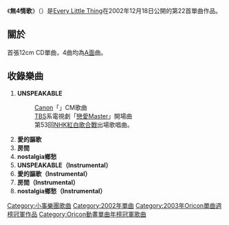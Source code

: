{{Infobox song
| name           = 無4情歌
| type           = [[單曲|單曲]]
| artist         = [[Every_Little_Thing|Every Little Thing]]
<!-- 未知參數 | background     = yellow -->
| released       = 2002年12月18日
| genre          = [[J-POP|J-POP]]
| label          = [[avex_trax|avex trax]]
| certification  = *白金（[[日本唱片協会|日本唱片協会]]）
| chart_position = *週間1位（[[Oricon公信榜|Oricon]]）
*2003年1月月榜第1名（Oricon） 
*2003年年榜第15名（Oricon）
| prev_title     = [[輕聲祈禱|輕聲祈禱]]
| prev_year      = 2002
| next_title     = [[掌握!|掌握!]]
| next_year      = 2003
}}
《'''無4情歌'''》（{{lang|ja|UNTITLED 4 ballads}}）是[[Every_Little_Thing|Every Little Thing]]在2002年12月18日公開的第22首單曲作品。

== 關於 ==
首張12cm CD單曲，4曲均為[[A面|A面]]曲。

== 收錄樂曲 ==
#'''UNSPEAKABLE'''
#:[[Canon|Canon]]「{{lang|ja|ピクサス}}」CM歌曲
#:[[TBS|TBS]]系電視劇「[[戀愛Master|戀愛Master]]」開場曲
#:第53回[[NHK紅白歌合戰|NHK紅白歌合戰]]出場歌唱曲。
#'''愛的謳歌'''
#'''房間'''
#'''nostalgia鄉愁'''
#'''UNSPEAKABLE（Instrumental）'''
#'''愛的謳歌（Instrumental）'''
#'''房間（Instrumental）'''
#'''nostalgia鄉愁（Instrumental）'''

{{Oricon單曲週榜冠軍 (2003年)|2003年1月6日至13日}}
{{Oricon動畫單曲年榜冠軍|2002年綜合}}

[[Category:小事樂團歌曲|Category:小事樂團歌曲]]
[[Category:2002年單曲|Category:2002年單曲]]
[[Category:2003年Oricon單曲週榜冠軍作品|Category:2003年Oricon單曲週榜冠軍作品]]
[[Category:Oricon動畫單曲年榜冠軍歌曲|Category:Oricon動畫單曲年榜冠軍歌曲]]